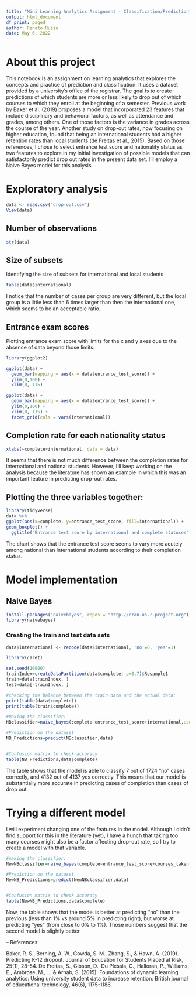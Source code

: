 ```yaml
---
title: "Mini Learning Analytics Assignment - Classification/Prediction"
output: html_document
df_print: paged
author: Renato Russo
date: May 6, 2022
---
```

# About this project
This notebook is an assignment on learning analytics that explores the concepts and practice of prediction and classification. It uses a dataset provided by a university's office of the registrar. The goal is to create predictions of which students are more or less likely to drop out of which courses to which they enroll at the beginning of a semester.
Previous work by Baker et al. (2019) proposes a model that incorporated 23 features that include disciplinary and behavioral factors, as well as attendance and grades, among others. One of those factors is the variance in grades across the course of the year. Another study on drop-out rates, now focusing on higher education, found that being an international students had a higher retention rates than local students (de Freitas et al., 2015). Based on those references, I chose to select entrance test score and nationality status as two features to explore in my initial investigation of possible models that can satisfactorily predict drop out rates in the present data set. I'll employ a Naive Bayes model for this analysis.

# Exploratory analysis

```r
data <- read.csv("drop-out.csv")
View(data)

```

## Number of observations
```r
str(data)
```

## Size of subsets
Identifying the size of subsets for international and local students
```r
table(data$international)
```

I notice that the number of cases per group are very different, but the local group is a little less than 6 times larger than then the international one, which seems to be an acceptable ratio.

## Entrance exam scores
Plotting entrance exam score with limits for the x and y axes due to the absence of data beyond those limits:
```r
library(ggplot2)

ggplot(data) +
  geom_bar(mapping = aes(x = data$entrance_test_score)) +
  ylim(0,100) +
  xlim(0, 115)

ggplot(data) +
  geom_bar(mapping = aes(x = data$entrance_test_score)) +
  ylim(0,100) +
  xlim(0, 115) +
  facet_grid(cols = vars(international))


```
## Completion rate for each nationality status
```r
xtabs(~complete+international, data = data)

```

It seems that there is not much difference between the completion rates for international and national students. However, I'll keep working on the analysis because the literature has shown an example in which this was an important feature in predicting drop-out rates.

## Plotting the three variables together:
```r
library(tidyverse)
data %>% 
ggplot(aes(x=complete, y=entrance_test_score, fill=international)) +
geom_boxplot() +
  ggtitle("Entrance test score by international and complete statuses")
```

The chart shows that the entrance test score seems to vary more acutely among national than international students according to their completion status.

# Model implementation
## Naive Bayes
```r
install.packages("naivebayes", repos = "http://cran.us.r-project.org")
library(naivebayes)
```

### Creating the train and test data sets
```r
data$international <- recode(data$international, 'no'=0, 'yes'=1)

library(caret)

set.seed(10000)
trainIndex=createDataPartition(data$complete, p=0.7)$Resample1
train=data[trainIndex, ]
test=data[-trainIndex, ]

#checking the balance between the train data and the actual data:
print(table(data$complete))
print(table(train$complete))

#making the classifier:
NBclassifier=naive_bayes(complete~entrance_test_score+international,usekernel=T, data=train)

#Prediction on the dataset
NB_Predictions=predict(NBclassifier,data)


#Confusion matrix to check accuracy
table(NB_Predictions,data$complete)
```
The table shows that the model is able to classify 7 out of 1724 "no" cases correctly, and 4132 out of 4137 yes correctly. This means that our model is substantially more accurate in predicting cases of completion than cases of drop out.

# Trying a different model
I will experiment changing one of the features in the model. Although I didn't find support for this in the literature (yet), I have a hunch that taking too many courses might also be a factor affecting drop-out rate, so I try to create a model with that variable.

```r
#making the classifier:
NewNBclassifier=naive_bayes(complete~entrance_test_score+courses_taken,usekernel=T, data=train)

#Prediction on the dataset
NewNB_Predictions=predict(NewNBclassifier,data)


#Confusion matrix to check accuracy
table(NewNB_Predictions,data$complete)
```
Now, the table shows that the model is better at predicting "no" than the previous (less than 1% vs around 5% in predicting right), but worse at predicting "yes" (from close to 0% to 1%). Those numbers suggest that the second model is slightly better.


--
References:


Baker, R. S., Berning, A. W., Gowda, S. M., Zhang, S., & Hawn, A. (2019). Predicting K-12 dropout. Journal of Education for Students Placed at Risk, 25(1), 28-54.
De Freitas, S., Gibson, D., Du Plessis, C., Halloran, P., Williams, E., Ambrose, M., ... & Arnab, S. (2015). Foundations of dynamic learning analytics: Using university student data to increase retention. British journal of educational technology, 46(6), 1175-1188.